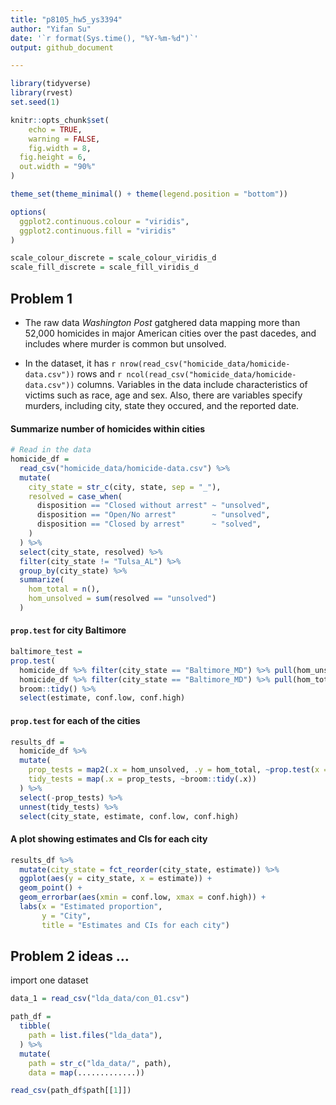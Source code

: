 ```yaml
---
title: "p8105_hw5_ys3394"
author: "Yifan Su"
date: '`r format(Sys.time(), "%Y-%m-%d")`'
output: github_document

---
```


```r
library(tidyverse)
library(rvest)
set.seed(1)

knitr::opts_chunk$set(
	echo = TRUE,
	warning = FALSE,
	fig.width = 8, 
  fig.height = 6,
  out.width = "90%"
)

theme_set(theme_minimal() + theme(legend.position = "bottom"))

options(
  ggplot2.continuous.colour = "viridis",
  ggplot2.continuous.fill = "viridis"
)

scale_colour_discrete = scale_colour_viridis_d
scale_fill_discrete = scale_fill_viridis_d
```

## Problem 1

* The raw data _Washington Post_ gatghered data mapping more than 52,000 homicides in major American cities over the past dacedes, and includes where murder is common but unsolved. 

* In the dataset, it has `r nrow(read_csv("homicide_data/homicide-data.csv"))` rows and `r ncol(read_csv("homicide_data/homicide-data.csv"))` columns. Variables in the data include characteristics of victims such as race, age and sex. Also, there are variables specify murders, including city, state they occured, and the reported date.

#### Summarize number of homicides within cities

```r
# Read in the data
homicide_df = 
  read_csv("homicide_data/homicide-data.csv") %>% 
  mutate(
    city_state = str_c(city, state, sep = "_"),
    resolved = case_when(
      disposition == "Closed without arrest" ~ "unsolved",
      disposition == "Open/No arrest"        ~ "unsolved",
      disposition == "Closed by arrest"      ~ "solved",
    )
  ) %>% 
  select(city_state, resolved) %>% 
  filter(city_state != "Tulsa_AL") %>% 
  group_by(city_state) %>% 
  summarize(
    hom_total = n(),
    hom_unsolved = sum(resolved == "unsolved")
  )
```

#### `prop.test` for city Baltimore

```r
baltimore_test =
prop.test(
  homicide_df %>% filter(city_state == "Baltimore_MD") %>% pull(hom_unsolved), 
  homicide_df %>% filter(city_state == "Baltimore_MD") %>% pull(hom_total)) %>%
  broom::tidy() %>% 
  select(estimate, conf.low, conf.high)
```

#### `prop.test` for each of the cities

```r
results_df = 
  homicide_df %>% 
  mutate(
    prop_tests = map2(.x = hom_unsolved, .y = hom_total, ~prop.test(x = .x, n = .y)),
    tidy_tests = map(.x = prop_tests, ~broom::tidy(.x))
  ) %>% 
  select(-prop_tests) %>% 
  unnest(tidy_tests) %>% 
  select(city_state, estimate, conf.low, conf.high)
```

#### A plot showing estimates and CIs for each city

```r
results_df %>% 
  mutate(city_state = fct_reorder(city_state, estimate)) %>% 
  ggplot(aes(y = city_state, x = estimate)) +
  geom_point() + 
  geom_errorbar(aes(xmin = conf.low, xmax = conf.high)) +
  labs(x = "Estimated proportion",
       y = "City",
       title = "Estimates and CIs for each city")
```


## Problem 2 ideas ...


import one dataset 

```r
data_1 = read_csv("lda_data/con_01.csv")
```

```r
path_df = 
  tibble(
    path = list.files("lda_data"),
  ) %>% 
  mutate(
    path = str_c("lda_data/", path),
    data = map(.............))

read_csv(path_df$path[[1]])
```



